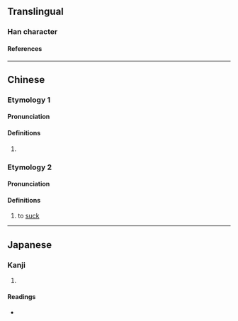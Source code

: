 {{character info}}
==Translingual==

===Han character===
{{Han char|rn=30|rad=口|as=04|sn=7|four=61090|canj=RMF|ids=⿰口不}}

====References====
{{Han ref|kx=0177.290|dkj=03338|dj=0395.100|hdz=10586.040|uh=5425}}

----

==Chinese==
{{zh-forms}}
===Etymology 1===
====Pronunciation====
{{zh-pron
|m=bù
|c=bat1
|cat=pn
}}

====Definitions====
{{zh-hanzi}}

# {{zh-only|嗊吥|[[Kampot]]}}

===Etymology 2===
====Pronunciation====
{{zh-pron
|m=pōu
|cat=v
}}

====Definitions====
{{zh-hanzi}}

# to [[suck]]

----

==Japanese==

===Kanji===
{{ja-kanji|grade=|rs=口04}}

# {{rfdef|ja|sort=口04}}

====Readings====
* {{ja-readings|on=[[ほう]] (hō), [[ふ]] (fu)|kun=}}